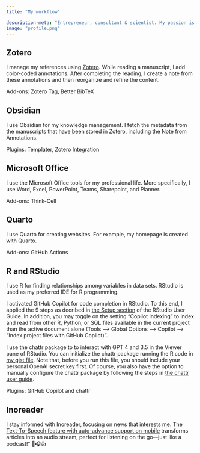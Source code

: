 ```yaml
---
title: "My workflow"

description-meta: "Entrepreneur, consultant & scientist. My passion is finding the right answers with observational data, computer code and human intelligence."
image: "profile.png"
---
```

  
## Zotero
  
I manage my references using [Zotero](https://zotero.org/). While reading a manuscript, I add color-coded annotations. After completing the reading, I create a note from these annotations and then reorganize and refine the content.

Add-ons: Zotero Tag, Better BibTeX

## Obsidian

I use Obsidian for my knowledge management. I fetch the metadata from the manuscripts that have been stored in Zotero, including the Note from Annotations.

Plugins: Templater, Zotero Integration

## Microsoft Office

I use the Microsoft Office tools for my professional life. More specifically, I use Word, Excel, PowerPoint, Teams, Sharepoint, and Planner.

Add-ons: Think-Cell

## Quarto

I use Quarto for creating websites. For example, my homepage is created with Quarto.

Add-ons: GitHub Actions

## R and RStudio

I use R for finding relationships among variables in data sets. RStudio is used as my preferred IDE for R programming.

I activated GitHub Copilot for code completion in RStudio. To this end, I applied the 9 steps as decribed in [the Setup section](https://docs.posit.co/ide/user/ide/guide/tools/copilot.html#setup) of the RStudio User Guide. In addition, you may toggle on the setting "Copilot Indexing" to index and read from other R, Python, or SQL files available in the current project than the active document alone (Tools --> Global Options --> Copilot --> “Index project files with GitHub Copilot)”.

I use the chattr package to to interact with GPT 4 and 3.5 in the Viewer pane of RStudio. You can initialize the chattr package running the R code in [my gist file](https://gist.github.com/pjastam/ec0e664fb2d620107873aba6e0f3d621). Note that, before you run this file, you should include your personal OpenAI secret key first. Of course, you also have the option to manually configure the chattr package by following the steps in [the chattr user guide](https://mlverse.github.io/chattr/).

Plugins: GitHub Copilot and chattr

## Inoreader

I stay informed with Inoreader, focusing on news that interests me. The [Text-To-Speech feature with auto-advance support on mobile](https://www.inoreader.com/nl/blog/2022/05/listen-to-your-articles-on-the-go-with-text-to-speech.html) transforms articles into an audio stream, perfect for listening on the go—just like a podcast!” 📰🎧👍
